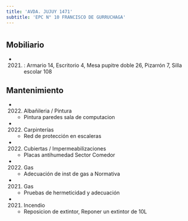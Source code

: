 ```yaml
---
title: 'AVDA. JUJUY 1471'
subtitle: 'EPC N° 10 FRANCISCO DE GURRUCHAGA'
---
```


#


## Mobiliario

*  (2021) : Armario 14, Escritorio 4, Mesa pupitre doble 26, Pizarrón 7, Silla escolar 108 





## Mantenimiento

*  (2022) Albañileria / Pintura 
    + Pintura paredes  sala de computacion

*  (2022) Carpinterías 
    + Red de protección en escaleras

*  (2022) Cubiertas / Impermeabilizaciones 
    + Placas antihumedad Sector Comedor

*  (2022) Gas 
    + Adecuación de inst de gas a Normativa

*  (2021) Gas 
    + Pruebas de hermeticidad y adecuación

*  (2021) Incendio 
    + Reposicion de extintor, Reponer un extintor de 10L



